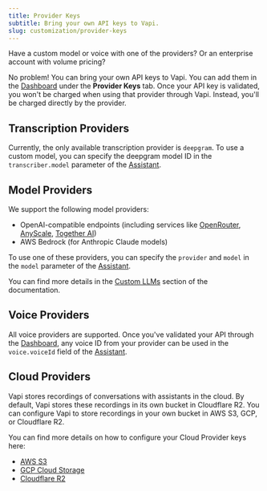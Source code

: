 ```yaml
---
title: Provider Keys
subtitle: Bring your own API keys to Vapi.
slug: customization/provider-keys
---
```



Have a custom model or voice with one of the providers? Or an enterprise account with volume pricing?

No problem! You can bring your own API keys to Vapi. You can add them in the [Dashboard](https://dashboard.vapi.ai) under the **Provider Keys** tab. Once your API key is validated, you won't be charged when using that provider through Vapi. Instead, you'll be charged directly by the provider.

## Transcription Providers

Currently, the only available transcription provider is `deepgram`. To use a custom model, you can specify the deepgram model ID in the `transcriber.model` parameter of the [Assistant](/api-reference/assistants/create-assistant).

## Model Providers

We support the following model providers:
- OpenAI-compatible endpoints (including services like [OpenRouter](https://openrouter.ai/), [AnyScale](https://www.anyscale.com/), [Together AI](https://www.together.ai/))
- AWS Bedrock (for Anthropic Claude models)

To use one of these providers, you can specify the `provider` and `model` in the `model` parameter of the [Assistant](/api-reference/assistants/create-assistant).

You can find more details in the [Custom LLMs](/customization/custom-llm/fine-tuned-openai-models) section of the documentation.

## Voice Providers

All voice providers are supported. Once you've validated your API through the [Dashboard](https://dashboard.vapi.ai), any voice ID from your provider can be used in the `voice.voiceId` field of the [Assistant](/api-reference/assistants/create-assistant).

## Cloud Providers

Vapi stores recordings of conversations with assistants in the cloud.  By default, Vapi stores these recordings in its
own bucket in Cloudflare R2.  You can configure Vapi to store recordings in your own bucket in AWS S3, GCP, or
Cloudflare R2.

You can find more details on how to configure your Cloud Provider keys here:

  * [AWS S3](/providers/cloud/s3)
  * [GCP Cloud Storage](/providers/cloud/gcp)
  * [Cloudflare R2](/providers/cloud/cloudflare)

